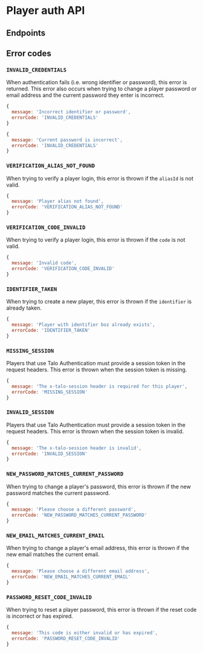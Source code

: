 
# Player auth API

## Endpoints

<ServiceDocumentation service='PlayerAuthAPIService' />

## Error codes

### `INVALID_CREDENTIALS`

When authentication fails (i.e. wrong identifier or password), this error is returned. This error also occurs when trying to change a player password or email address and the current password they enter is incorrect.

```javascript
{
  message: 'Incorrect identifier or password',
  errorCode: 'INVALID_CREDENTIALS'
}
```
```javascript
{
  message: 'Current password is incorrect',
  errorCode: 'INVALID_CREDENTIALS'
}
```

### `VERIFICATION_ALIAS_NOT_FOUND`

When trying to verify a player login, this error is thrown if the `aliasId` is not valid.

```javascript
{
  message: 'Player alias not found',
  errorCode: 'VERIFICATION_ALIAS_NOT_FOUND'
}
```

### `VERIFICATION_CODE_INVALID`

When trying to verify a player login, this error is thrown if the `code` is not valid.

```javascript
{
  message: 'Invalid code',
  errorCode: 'VERIFICATION_CODE_INVALID'
}
```

### `IDENTIFIER_TAKEN`

When trying to create a new player, this error is thrown if the `identifier` is already taken.

```javascript
{
  message: 'Player with identifier boz already exists',
  errorCode: 'IDENTIFIER_TAKEN'
}
```
### `MISSING_SESSION`

Players that use Talo Authentication must provide a session token in the request headers. This error is thrown when the session token is missing.

```javascript
{
  message: 'The x-talo-session header is required for this player',
  errorCode: 'MISSING_SESSION'
}
```

### `INVALID_SESSION`

Players that use Talo Authentication must provide a session token in the request headers. This error is thrown when the session token is invalid.

```javascript
{
  message: 'The x-talo-session header is invalid',
  errorCode: 'INVALID_SESSION'
}
```

### `NEW_PASSWORD_MATCHES_CURRENT_PASSWORD`

When trying to change a player's password, this error is thrown if the new password matches the current password.

```javascript
{
  message: 'Please choose a different password',
  errorCode: 'NEW_PASSWORD_MATCHES_CURRENT_PASSWORD'
}
```

### `NEW_EMAIL_MATCHES_CURRENT_EMAIL`

When trying to change a player's email address, this error is thrown if the new email matches the current email.

```javascript
{
  message: 'Please choose a different email address',
  errorCode: 'NEW_EMAIL_MATCHES_CURRENT_EMAIL'
}
```

### `PASSWORD_RESET_CODE_INVALID`

When trying to reset a player password, this error is thrown if the reset code is incorrect or has expired.

```javascript
{
  message: 'This code is either invalid or has expired',
  errorCode: 'PASSWORD_RESET_CODE_INVALID'
}
```
